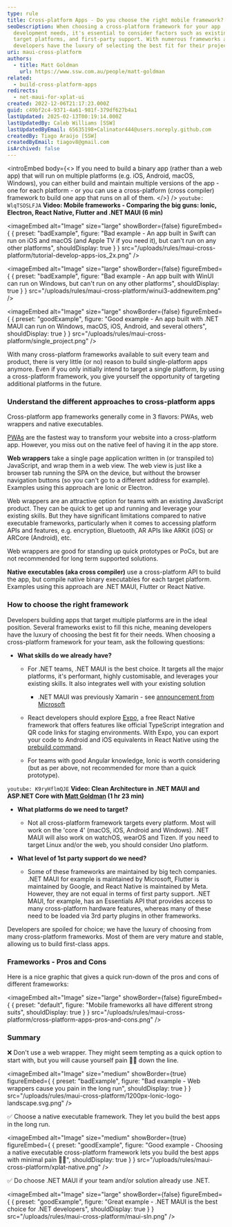 ```yaml
---
type: rule
title: Cross-platform Apps - Do you choose the right mobile framework?
seoDescription: When choosing a cross-platform framework for your app
  development needs, it's essential to consider factors such as existing skills,
  target platforms, and first-party support. With numerous frameworks available,
  developers have the luxury of selecting the best fit for their projects.
uri: maui-cross-platform
authors:
  - title: Matt Goldman
    url: https://www.ssw.com.au/people/matt-goldman
related:
  - build-cross-platform-apps
redirects:
  - net-maui-for-xplat-ui
created: 2022-12-06T21:17:23.000Z
guid: c49bf2c4-9371-4a61-981f-379df627b4a1
lastUpdated: 2025-02-13T00:19:14.000Z
lastUpdatedBy: Caleb Williams [SSW]
lastUpdatedByEmail: 65635198+Calinator444@users.noreply.github.com
createdBy: Tiago Araújo [SSW]
createdByEmail: tiagov8@gmail.com
isArchived: false
---
```

<introEmbed
  body={<>
If you need to build a binary app (rather than a web app) that will run on multiple platforms (e.g. iOS, Android, macOS, Windows), you can either build and maintain multiple versions of the app - one for each platform - or you can use a cross-platform (cross compiler) framework to build one app that runs on all of them.
  </>}
/>
`youtube: WlqTSOSLFJA`
**Video: Mobile frameworks - Comparing the big guns: Ionic, Electron, React Native, Flutter and .NET MAUI (6 min)**

<imageEmbed
  alt="Image"
  size="large"
  showBorder={false}
  figureEmbed={ {
    preset: "badExample",
    figure: "Bad example - An app built in Swift can run on iOS and macOS (and Apple TV if you need it), but can't run on any other platforms",
    shouldDisplay: true
  } }
  src="/uploads/rules/maui-cross-platform/tutorial-develop-apps-ios_2x.png"
/>

<imageEmbed
  alt="Image"
  size="large"
  showBorder={false}
  figureEmbed={ {
    preset: "badExample",
    figure: "Bad example - An app built with WinUI can run on Windows, but can't run on any other platforms",
    shouldDisplay: true
  } }
  src="/uploads/rules/maui-cross-platform/winui3-addnewitem.png"
/>

<imageEmbed
  alt="Image"
  size="large"
  showBorder={false}
  figureEmbed={ {
    preset: "goodExample",
    figure: "Good example - An app built with .NET MAUI can run on Windows, macOS, iOS, Android, and several others",
    shouldDisplay: true
  } }
  src="/uploads/rules/maui-cross-platform/single_project.png"
/>

With many cross-platform frameworks available to suit every team and product, there is very little (or no) reason to build single-platform apps anymore. Even if you only initially intend to target a single platform, by using a cross-platform framework, you give yourself the opportunity of targeting additional platforms in the future.

### Understand the different approaches to cross-platform apps

Cross-platform app frameworks generally come in 3 flavors: PWAs, web wrappers and native executables.

[PWAs](/progressive-web-app) are the fastest way to transform your website into a cross-platform app. However, you miss out on the native feel of having it in the app store.

**Web wrappers** take a single page application written in (or transpiled to) JavaScript, and wrap them in a web view. The web view is just like a browser tab running the SPA on the device, but without the browser navigation buttons (so you can't go to a different address for example). Examples using this approach are Ionic or Electron.

Web wrappers are an attractive option for teams with an existing JavaScript product. They can be quick to get up and running and leverage your existing skills. But they have significant limitations compared to native executable frameworks, particularly when it comes to accessing platform APIs and features, e.g. encryption, Bluetooth, AR APIs like ARKit (iOS) or ARCore (Android), etc.

Web wrappers are good for standing up quick prototypes or PoCs, but are not recommended for long term supported solutions.

**Native executables (aka cross compiler)** use a cross-platform API to build the app, but compile native binary executables for each target platform. Examples using this approach are .NET MAUI, Flutter or React Native.

### How to choose the right framework

Developers building apps that target multiple platforms are in the ideal position. Several frameworks exist to fill this niche, meaning developers have the luxury of choosing the best fit for their needs. When choosing a cross-platform framework for your team, ask the following questions:

* **What skills do we already have?**

  * For .NET teams, .NET MAUI is the best choice. It targets all the major platforms, it's performant, highly customisable, and leverages your existing skills. It also integrates well with your existing solution
    * .NET MAUI was previously Xamarin - see [announcement from Microsoft](https://dotnet.microsoft.com/en-us/platform/support/policy/xamarin)

  * React developers should explore [Expo](https://docs.expo.dev/), a free React Native framework that offers features like official TypeScript integration and QR code links for staging environments.
    With Expo, you can export your code to Android and iOS equivalents in React Native using the [prebuild command](https://docs.expo.dev/workflow/continuous-native-generation/#usage).
  * For teams with good Angular knowledge, Ionic is worth considering (but as per above, not recommended for more than a quick prototype).

`youtube: K9ryHflmQJE`
**Video: Clean Architecture in .NET MAUI and ASP.NET Core with [Matt Goldman](https://www.ssw.com.au/people/matt-goldman) (1 hr 23 min)**

* **What platforms do we need to target?**
  * Not all cross-platform framework targets every platform. Most will work on the 'core 4' (macOS, iOS, Android and Windows). .NET MAUI will also work on watchOS, wearOS and Tizen. If you need to target Linux and/or the web, you should consider Uno platform.


* **What level of 1st party support do we need?**

  * Some of these frameworks are maintained by big tech companies. .NET MAUI for example is maintained by Microsoft, Flutter is maintained by Google, and React Native is maintained by Meta. However, they are not equal in terms of first party support. .NET MAUI, for example, has an Essentials API that provides access to many cross-platform hardware features, whereas many of these need to be loaded via 3rd party plugins in other frameworks.

Developers are spoiled for choice; we have the luxury of choosing from many cross-platform frameworks. Most of them are very mature and stable, allowing us to build first-class apps.

### Frameworks - Pros and Cons

Here is a nice graphic that gives a quick run-down of the pros and cons of different frameworks:


<imageEmbed
  alt="Image"
  size="large"
  showBorder={false}
  figureEmbed={ {
    preset: "default",
    figure: "Mobile frameworks all have different strong suits",
    shouldDisplay: true
  } }
  src="/uploads/rules/maui-cross-platform/cross-platform-apps-pros-and-cons.png"
/>

### Summary

❌ Don't use a web wrapper. They might seem tempting as a quick option to start with, but you will cause yourself pain 👎🏻 down the line.

<imageEmbed
  alt="Image"
  size="medium"
  showBorder={true}
  figureEmbed={ {
    preset: "badExample",
    figure: "Bad example - Web wrappers cause you pain in the long run",
    shouldDisplay: true
  } }
  src="/uploads/rules/maui-cross-platform/1200px-Ionic-logo-landscape.svg.png"
/>

✅ Choose a native executable framework. They let you build the best apps in the long run.

<imageEmbed
  alt="Image"
  size="medium"
  showBorder={true}
  figureEmbed={ {
    preset: "goodExample",
    figure: "Good example - Choosing a native executable cross-platform framework lets you build the best apps with minimal pain 👍🏻",
    shouldDisplay: true
  } }
  src="/uploads/rules/maui-cross-platform/xplat-native.png"
/>

✅ Do choose .NET MAUI if your team and/or solution already use .NET.

<imageEmbed
  alt="Image"
  size="large"
  showBorder={false}
  figureEmbed={ {
    preset: "goodExample",
    figure: "Great example - .NET MAUI is the best choice for .NET developers",
    shouldDisplay: true
  } }
  src="/uploads/rules/maui-cross-platform/maui-sln.png"
/>
